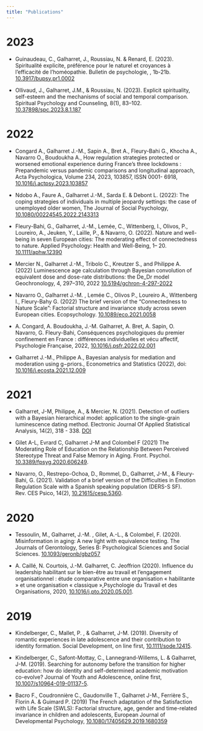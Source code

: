 ```yaml
---
title: "Publications"
---
```


# 2023 

* Guinaudeau, C., Galharret, J., Roussiau, N. & Renard, E. (2023). Spiritualité explicite, préférence pour le naturel et croyances à l’efficacité de l’homéopathie. Bulletin de psychologie, , 1b-21b. [10.3917/bupsy.pr1.0002](https://doi.org/10.3917/bupsy.pr1.0002)

* Ollivaud, J., Galharret, J.M., & Roussiau, N. (2023). Explicit spirituality, self-esteem and the mechanisms of social and temporal comparison. Spiritual Psychology and Counseling, 8(1), 83–102.
[10.37898/spc.2023.8.1.187](https://doi.org/10.37898/spc.2023.8.1.187) 


# 2022

* Congard A., Galharret J.-M., Sapin A., Bret A., Fleury-Bahi G., Khocha A., Navarro O., Boudoukha A., How regulation strategies protected or worsened emotional experience during France’s three lockdowns : Prepandemic versus pandemic comparisons and longitudinal approach, Acta Psychologica, Volume 234, 2023, 103857, ISSN 0001- 6918, [10.1016/j.actpsy.2023.103857](https://doi.org/10.1016/j.actpsy.2023.103857)

* Ndobo A., Faure A., Galharret J.-M., Sarda E. & Debont L. (2022): The coping strategies of individuals in multiple jeopardy settings: the case of unemployed older women, The Journal of Social Psychology,  [10.1080/00224545.2022.2143313](https://doi.org/10.1080/00224545.2022.2143313)

* Fleury-Bahi, G.,  Galharret, J.-M.,  Lemée, C.,  Wittenberg, I.,  Olivos, P.,  Loureiro, A.,  Jeuken, Y.,  Laïlle, P., & Navarro, O. (2022).  Nature and well-being in seven European cities: The moderating effect of connectedness to nature. Applied Psychology: Health and Well-Being,  1– 20. [10.1111/aphw.12390](https://doi.org/10.1111/aphw.12390)

* Mercier N., Galharret J.-M., Tribolo C., Kreutzer S., and Philippe A. (2022) Luminescence age calculation through Bayesian convolution of equivalent dose and dose-rate distributions: the De_Dr model Geochronology, 4, 297–310, 2022 [10.5194/gchron-4-297-2022](https://doi.org/10.5194/gchron-4-297-2022)

* Navarro O., Galharret J.-M. , Lemée C., Olivos P., Loureiro A., Wittenberg I., Fleury-Bahy G. (2022) The brief version of the “Connectedness to Nature Scale”: Factorial structure and invariance study across seven European cities. Ecopsychology. [10.1089/eco.2021.0058](https://doi.org/10.1089/eco.2021.0058)

* A. Congard, A. Boudoukha, J.-M. Galharret, A. Bret, A. Sapin, O. Navarro, G. Fleury-Bahi, Conséquences psychologiques du premier confinement en France : différences individuelles et vécu affectif, Psychologie Française, 2022, [10.1016/j.psfr.2022.02.001](https://doi.org/10.1016/j.psfr.2022.02.001)

* Galharret J.-M., Philippe A., Bayesian analysis for mediation and moderation using g−priors., Econometrics and Statistics (2022), doi: [10.1016/j.ecosta.2021.12.009](https://doi.org/10.1016/j.ecosta.2021.12.009)


# 2021

* Galharret, J-M, Philippe, A., & Mercier, N. (2021). Detection of outliers with a Bayesian hierarchical model: application to the single-grain luminescence dating method. Electronic Journal Of Applied Statistical Analysis, 14(2), 318 - 338. [DOI](http://siba-ese.unisalento.it/index.php/ejasa/article/view/22661)

* Gilet A-L, Evrard C, Galharret J-M and Colombel F (2021) The Moderating Role of Education on the Relationship Between Perceived Stereotype Threat and False Memory in Aging. Front. Psychol. [10.3389/fpsyg.2020.606249](https://doi.org/10.3389/fpsyg.2020.606249).

* Navarro, O., Restrepo-Ochoa, D., Rommel, D., Galharret, J-M., & Fleury-Bahi, G. (2021). Validation of a brief version of the Difficulties in Emotion Regulation Scale with a Spanish speaking population (DERS-S SF). Rev. CES Psico, 14(2), [10.21615/cesp.5360](https://doi.org/10.21615/cesp.5360).

# 2020

* Tessoulin, M., Galharret, J.-M. , Gilet, A.-L., & Colombel, F. (2020). Misinformation in aging: A new light with equivalence testing. The Journals of Gerontology, Series B: Psychological Sciences and Social Sciences.  [10.1093/geronb/gbz057](https://doi.org/10.1093/geronb/gbz057)

* A. Caillé, N. Courtois, J.-M. Galharret, C. Jeoffrion (2020). Influence du leadership habilitant sur le bien-être au travail et l’engagement organisationnel : étude comparative entre une organisation « habilitante » et une organisation « classique »,Psychologie du Travail et des Organisations, 2020, [10.1016/j.pto.2020.05.001](https://doi.org/10.1016/j.pto.2020.05.001).


# 2019 

* Kindelberger, C., Mallet, P. , & Galharret, J-M. (2019). Diversity of romantic experiences in late adolescence and their contribution to identity formation. Social Development, on line first, [10.1111/sode.12415](https://doi.org/10.1111/sode.12415).

* Kindelberger, C., Safont-Mottay, C., Lannegrand-Willems, L. & Galharret, J-M. (2019). Searching for autonomy before the transition for higher education: how do identity and self-determined academic motivation co-evolve? Journal of Youth and Adolescence, online first,  [10.1007/s10964-019-01137-5](https://doi.org/10.1007/s10964-019-01137-5).

* Bacro F., Coudronnière C., Gaudonville T., Galharret J-M., Ferrière S., Florin A. & Guimard P. (2019) The French adaptation of the Satisfaction with Life Scale (SWLS): Factorial structure, age, gender and time-related invariance in children and adolescents, European Journal of Developmental Psychology,  [10.1080/17405629.2019.1680359](https://doi.org/10.1080/17405629.2019.1680359)